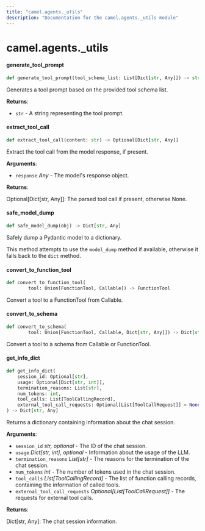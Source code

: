 ```yaml
---
title: "camel.agents._utils"
description: "Documentation for the camel.agents._utils module"
---
```


<a id="camel.agents._utils"></a>

# camel.agents.\_utils

<a id="camel.agents._utils.generate_tool_prompt"></a>

#### generate\_tool\_prompt

```python
def generate_tool_prompt(tool_schema_list: List[Dict[str, Any]]) -> str
```

Generates a tool prompt based on the provided tool schema list.

**Returns**:

- `str` - A string representing the tool prompt.

<a id="camel.agents._utils.extract_tool_call"></a>

#### extract\_tool\_call

```python
def extract_tool_call(content: str) -> Optional[Dict[str, Any]]
```

Extract the tool call from the model response, if present.

**Arguments**:

- `response` _Any_ - The model's response object.
  

**Returns**:

  Optional[Dict[str, Any]]: The parsed tool call if present,
  otherwise None.

<a id="camel.agents._utils.safe_model_dump"></a>

#### safe\_model\_dump

```python
def safe_model_dump(obj) -> Dict[str, Any]
```

Safely dump a Pydantic model to a dictionary.

This method attempts to use the `model_dump` method if available,
otherwise it falls back to the `dict` method.

<a id="camel.agents._utils.convert_to_function_tool"></a>

#### convert\_to\_function\_tool

```python
def convert_to_function_tool(
        tool: Union[FunctionTool, Callable]) -> FunctionTool
```

Convert a tool to a FunctionTool from Callable.

<a id="camel.agents._utils.convert_to_schema"></a>

#### convert\_to\_schema

```python
def convert_to_schema(
        tool: Union[FunctionTool, Callable, Dict[str, Any]]) -> Dict[str, Any]
```

Convert a tool to a schema from Callable or FunctionTool.

<a id="camel.agents._utils.get_info_dict"></a>

#### get\_info\_dict

```python
def get_info_dict(
    session_id: Optional[str],
    usage: Optional[Dict[str, int]],
    termination_reasons: List[str],
    num_tokens: int,
    tool_calls: List[ToolCallingRecord],
    external_tool_call_requests: Optional[List[ToolCallRequest]] = None
) -> Dict[str, Any]
```

Returns a dictionary containing information about the chat session.

**Arguments**:

- `session_id` _str, optional_ - The ID of the chat session.
- `usage` _Dict[str, int], optional_ - Information about the usage of
  the LLM.
- `termination_reasons` _List[str]_ - The reasons for the termination
  of the chat session.
- `num_tokens` _int_ - The number of tokens used in the chat session.
- `tool_calls` _List[ToolCallingRecord]_ - The list of function
  calling records, containing the information of called tools.
- `external_tool_call_requests` _Optional[List[ToolCallRequest]]_ - The
  requests for external tool calls.
  
  

**Returns**:

  Dict[str, Any]: The chat session information.

